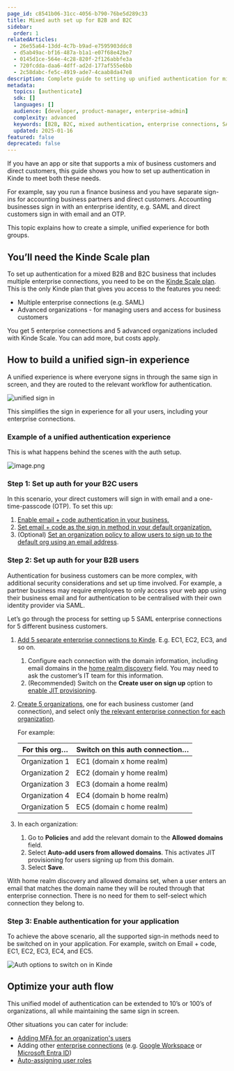 ```yaml
---
page_id: c8541b06-31cc-4056-b790-76be5d289c33
title: Mixed auth set up for B2B and B2C
sidebar:
  order: 1
relatedArticles:
  - 26e55a64-13dd-4c7b-b9ad-e7595903ddc8
  - d5ab49ac-bf16-487a-b1a1-e07f68e42be7
  - 0145d1ce-564e-4c28-820f-2f126abbfe3a
  - 720fcdda-daa6-4dff-ad2d-177af555e6bb
  - 2c58dabc-fe5c-4919-ade7-4caab8da47e8
description: Complete guide to setting up unified authentication for mixed B2B and B2C businesses using Kinde Scale plan features.
metadata:
  topics: [authenticate]
  sdk: []
  languages: []
  audience: [developer, product-manager, enterprise-admin]
  complexity: advanced
  keywords: [B2B, B2C, mixed authentication, enterprise connections, SAML, organizations, home realm discovery]
  updated: 2025-01-16
featured: false
deprecated: false
---
```


If you have an app or site that supports a mix of business customers and direct customers, this guide shows you how to set up authentication in Kinde to meet both these needs.

For example, say you run a finance business and you have separate sign-ins for accounting business partners and direct customers. Accounting businesses sign in with an enterprise identity, e.g. SAML and direct customers sign in with email and an OTP.

This topic explains how to create a simple, unified experience for both groups.

## You’ll need the Kinde Scale plan

To set up authentication for a mixed B2B and B2C business that includes multiple enterprise connections, you need to be on the [Kinde Scale plan](https://kinde.com/pricing/). This is the only Kinde plan that gives you access to the features you need:

- Multiple enterprise connections (e.g. SAML)
- Advanced organizations - for managing users and access for business customers

You get 5 enterprise connections and 5 advanced organizations included with Kinde Scale. You can add more, but costs apply.

## How to build a unified sign-in experience

A unified experience is where everyone signs in through the same sign in screen, and they are routed to the relevant workflow for authentication.

![unified sign in](https://imagedelivery.net/skPPZTHzSlcslvHjesZQcQ/a14aa42c-3c66-45de-dc80-ee7c9df41b00/public)

This simplifies the sign in experience for all your users, including your enterprise connections.

### Example of a unified authentication experience

This is what happens behind the scenes with the auth setup.

![image.png](https://imagedelivery.net/skPPZTHzSlcslvHjesZQcQ/ff106642-c42f-44cf-4a89-84406a717000/public)

### Step 1: Set up auth for your B2C users

In this scenario, your direct customers will sign in with email and a one-time-passcode (OTP). To set this up:

1. [Enable email + code authentication in your business.](/authenticate/authentication-methods/passwordless-authentication/)
2. [Set email + code as the sign in method in your default organization.](/authenticate/manage-authentication/organization-auth-experience/)
3. (Optional) [Set an organization policy to allow users to sign up to the default org using an email address](/build/organizations/allow-user-signup-org/).

### Step 2: Set up auth for your B2B users

Authentication for business customers can be more complex, with additional security considerations and set up time involved. For example, a partner business may require employees to only access your web app using their business email and for authentication to be centralised with their own identity provider via SAML.

Let’s go through the process for setting up 5 SAML enterprise connections for 5 different business customers.

1. [Add 5 separate enterprise connections to Kinde](/authenticate/enterprise-connections/about-enterprise-connections/). E.g. EC1, EC2, EC3, and so on.
   1. Configure each connection with the domain information, including email domains in the [home realm discovery](/authenticate/enterprise-connections/about-enterprise-connections/#home-realm-discovery) field. You may need to ask the customer’s IT team for this information.
   2. (Recommended) Switch on the **Create user on sign up** option to [enable JIT provisioning](/authenticate/enterprise-connections/provision-users-enterprise/).
2. [Create 5 organizations](/build/organizations/add-and-manage-organizations/), one for each business customer (and connection), and select only [the relevant enterprise connection for each organization](/authenticate/manage-authentication/organization-auth-experience/).

   For example:

   | For this org…  | Switch on this auth connection… |
   | -------------- | ------------------------------- |
   | Organization 1 | EC1 (domain x home realm)       |
   | Organization 2 | EC2 (domain y home realm)       |
   | Organization 3 | EC3 (domain a home realm)       |
   | Organization 4 | EC4 (domain b home realm)       |
   | Organization 5 | EC5 (domain c home realm)       |

3. In each organization:
   1. Go to **Policies** and add the relevant domain to the **Allowed domains** field.
   2. Select **Auto-add users from allowed domains**. This activates JIT provisioning for users signing up from this domain.
   3. Select **Save**.

With home realm discovery and allowed domains set, when a user enters an email that matches the domain name they will be routed through that enterprise connection. There is no need for them to self-select which connection they belong to.

### Step 3: Enable authentication for your application

To achieve the above scenario, all the supported sign-in methods need to be switched on in your application. For example, switch on Email + code, EC1, EC2, EC3, EC4, and EC5.

![Auth options to switch on in Kinde](https://imagedelivery.net/skPPZTHzSlcslvHjesZQcQ/cf3a393d-b977-4de3-2bd1-dae72ec93f00/public)

## Optimize your auth flow

This unified model of authentication can be extended to 10’s or 100’s of organizations, all while maintaining the same sign in screen.

Other situations you can cater for include:

- [Adding MFA for an organization's users](/authenticate/multi-factor-auth/mfa-per-org/)
- Adding other [enterprise connections](/authenticate/enterprise-connections/about-enterprise-connections/) (e.g. [Google Workspace](/authenticate/enterprise-connections/custom-saml-google-workspace/) or [Microsoft Entra ID](/authenticate/enterprise-connections/azure/))
- [Auto-assigning user roles](/manage-users/roles-and-permissions/default-user-roles/)
